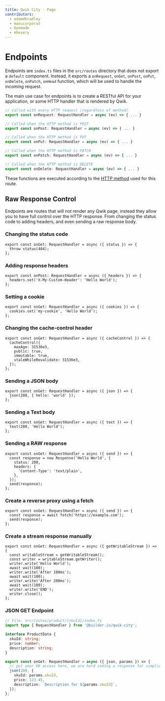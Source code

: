 ```yaml
---
title: Qwik City - Page
contributors:
  - adamdbradley
  - manucorporat
  - Oyemade
  - mhevery
---
```


# Endpoints

Endpoints are `index.ts` files in the `src/routes` directory that does not export a `default` component. Instead, it exports a `onRequest`, `onGet`, `onPost`, `onPut`, `onDelete`, `onPatch`, `onHead` function, which will be used to handle the incoming request.

The main use case for endpoints is to create a RESTful API for your application, or some HTTP handler that is rendered by Qwik.

```ts
// Called with every HTTP request (regardless of method)
export const onRequest: RequestHandler = async (ev) => { ... }

// Called when the HTTP method is POST
export const onPost: RequestHandler = async (ev) => { ... }

// Called when the HTTP method is PUT
export const onPut: RequestHandler = async (ev) => { ... }

// Called when the HTTP method is PATCH
export const onPatch: RequestHandler = async (ev) => { ... }

// Called when the HTTP method is DELETE
export const onDelete: RequestHandler = async (ev) => { ... }
```

These functions are executed according to the [HTTP method](https://developer.mozilla.org/en-US/docs/Web/HTTP/Methods) used for this route.

## Raw Response Control

Endpoints are routes that will not render any Qwik page, instead they allow you to have full control over the HTTP response. From changing the status code to adding headers, and even sending a raw response body.

### Changing the status code

```tsx
export const onGet: RequestHandler = async ({ status }) => {
  throw status(404);
};
```

### Adding response headers

```tsx
export const onPost: RequestHandler = async ({ headers }) => {
  headers.set('X-My-Custom-Header': 'Hello World');
};
```

### Setting a cookie

```tsx
export const onGet: RequestHandler = async ({ cookies }) => {
  cookies.set('my-cookie', 'Hello World');
};
```

### Changing the cache-control header

```tsx
export const onGet: RequestHandler = async ({ cacheControl }) => {
  cacheControl({
    maxAge: 31536e3,
    public: true,
    immutable: true,
    staleWhileRevalidate: 31536e3,
  });
};
```

### Sending a JSON body

```tsx
export const onGet: RequestHandler = async ({ json }) => {
  json(200, { hello: 'world' });
};
```

### Sending a Text body

```tsx
export const onGet: RequestHandler = async ({ text }) => {
  text(200, 'Hello World');
};
```

### Sending a RAW response

```tsx
export const onGet: RequestHandler = async ({ send }) => {
  const response = new Response('Hello World', {
    status: 200,
    headers: {
      'Content-Type': 'text/plain',
    },
  });
  send(response);
};
```

### Create a reverse proxy using a fetch

```tsx
export const onGet: RequestHandler = async ({ send }) => {
  const response = await fetch('https://example.com');
  send(response);
};
```

### Create a stream response manually

```tsx
export const onGet: RequestHandler = async ({ getWritableStream }) => {
  const writableStream = getWritableStream();
  const writer = writableStream.getWriter();
  writer.write('Hello World');
  await wait(100);
  writer.write('After 100ms');
  await wait(100);
  writer.write('After 200ms');
  await wait(100);
  writer.write('END');
  writer.close();
};
```

### JSON GET Endpoint

```ts
// File: src/routes/product/[skuId]/index.ts
import type { RequestHandler } from '@builder.io/qwik-city';

interface ProductData {
  skuId: string;
  price: number;
  description: string;
}

export const onGet: RequestHandler = async ({ json, params }) => {
  // put your DB access here, we are hard coding a response for simplicity.
  json(200, {
    skuId: params.skuId,
    price: 123.45,
    description: `Description for ${params.skuId}`,
  });
};
```

